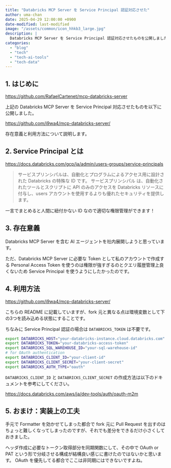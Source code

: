 ```yaml
---
title: "Databricks MCP Server を Service Principal 認証対応させた"
author: uma-chan
date: 2025-04-29 12:00:00 +0900
date-modified: last-modified
image: "/assets/common/icon_hhkb3_large.jpg"
description: |
  Databricks MCP Server を Service Principal 認証対応させたものを公開しました。
categories:
  - "blog"
  - "tech"
  - "tech-ai-tools"
  - "tech-data"
---
```


## 1. はじめに

<https://github.com/RafaelCartenet/mcp-databricks-server>

上記の Databricks MCP Server を Service Principal 対応させたものを以下に公開しました。

<https://github.com/i9wa4/mcp-databricks-server/>

存在意義と利用方法について説明します。

## 2. Service Principal とは

<https://docs.databricks.com/gcp/ja/admin/users-groups/service-principals>

> サービスプリンシパルは、自動化とプログラムによるアクセス用に設計された Databricks の特殊な ID です。 サービスプリンシパル は、自動化されたツールとスクリプトに API のみのアクセスを Databricks リソースに付与し、users アカウントを使用するよりも優れたセキュリティを提供します。

一言でまとめると人間に紐付かない ID なので適切な権限管理ができます！

## 3. 存在意義

Databricks MCP Server を含む AI エージェントを社内展開しようと思っています。

ただ、Databricks MCP Server に必要な Token として私のアカウントで作成する Personal Access Token を使うのは権限が強すぎるのとクエリ履歴管理上良くないため Service Principal を使うようにしたかったのです。

## 4. 利用方法

<https://github.com/i9wa4/mcp-databricks-server/>

こちらの README に記載していますが、fork 元と異なる点は環境変数として下の3つを読み込める状態にすることです。

ちなみに Service Principal 認証の場合は `DATABRICKS_TOKEN` は不要です。

```.sh
export DATABRICKS_HOST="your-databricks-instance.cloud.databricks.com"
export DATABRICKS_TOKEN="your-databricks-access-token"
export DATABRICKS_SQL_WAREHOUSE_ID="your-sql-warehouse-id"
# for OAuth authentication
export DATABRICKS_CLIENT_ID="your-client-id"
export DATABRICKS_CLIENT_SECRET="your-client-secret"
export DATABRICKS_AUTH_TYPE="oauth"
```

`DATABRICKS_CLIENT_ID` と `DATABRICKS_CLIENT_SECRET` の作成方法は以下のドキュメントを参考にしてください。

<https://docs.databricks.com/aws/ja/dev-tools/auth/oauth-m2m>

## 5. おまけ：実装上の工夫

手元で Formatter を効かせてしまった都合で fork 元に Pull Request を出すのはちょっと難しくなってしまったのですが、それでも差分をできるだけ小さくしておきました。

ヘッダ作成に必要なトークン取得部分を同期関数にして、その中で OAuth or PAT という形で分岐させる構成が結構良い感じに書けたのではないかと思います。
OAuth を優先してる都合でここは非同期にはできないですよね。
